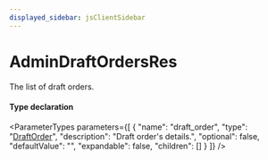 ```yaml
---
displayed_sidebar: jsClientSidebar
---
```



# AdminDraftOrdersRes

The list of draft orders.

#### Type declaration

<ParameterTypes parameters={[
  {
    "name": "draft_order",
    "type": "[DraftOrder](../classes/internal.DraftOrder.mdx)",
    "description": "Draft order's details.",
    "optional": false,
    "defaultValue": "",
    "expandable": false,
    "children": []
  }
]} />
